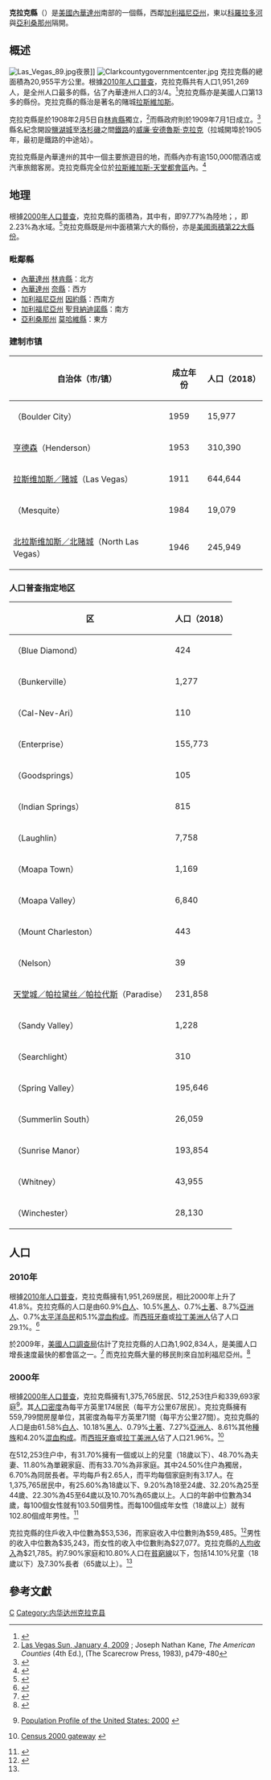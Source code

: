{{noteTA
|1=zh-tw:郡;zh-hk:縣;zh-cn:县;
}}
{{Otheruses|克拉克縣|subject=美國內華達州的一個縣|other=同名的縣}}
{{Infobox U.S. County|
 county  = 克拉克縣|
 state = 內華達州|
 en county  = Clark County|
 en state = Nevada |
 seal =  |
 map size = 175|
 founded = 1908年2月5日|
 seat = [[拉斯維加斯|拉斯維加斯]] | 
 largest city wl = 拉斯維加斯| 
 area = {{convert|8091|sqmi|km2}}  |
 area land = {{convert|7910|sqmi|km2}}  |
 area water = {{convert|180|sqmi|km2}} |
 area percentage = 2.23% |
 census yr = 2011|
 pop = 1,969,975 |
 density =95.2|
 web = www.accessclarkcounty.com|
|}}
'''克拉克縣'''（{{lang-en|Clark County}}）是[[美國|美國]][[內華達州|內華達州]]南部的一個縣，西鄰[[加利福尼亞州|加利福尼亞州]]，東以[[科羅拉多河|科羅拉多河]]與[[亞利桑那州|亞利桑那州]]隔開。

==概述==
[[Image:Las_Vegas_89.jpg|thumb]]夜景]]
[[Image:Clarkcountygovernmentcenter.jpg|thumb]]
克拉克縣的總面積為20,955平方公里。根據[[美國2010年人口普查|2010年人口普查]]，克拉克縣共有人口1,951,269人，是全州人口最多的縣，佔了內華達州人口的3/4。<ref>{{Cite web |url=http://2010.census.gov/2010census/data/ |title=2010 census data |accessdate=2013-02-23 |archive-date=2012-12-30 |archive-url=https://web.archive.org/web/20121230113955/http://2010.census.gov/2010census/data/ |dead-url=no }}</ref>克拉克縣亦是美國人口第13多的縣份。克拉克縣的縣治是著名的賭城[[拉斯維加斯|拉斯維加斯]]。{{GR|6}}

克拉克縣是於1908年2月5日自[[林肯縣_(內華達州)|林肯縣]]獨立，<ref>[http://www.lasvegassun.com/news/2009/jan/04/year-history-county-turns-100/ Las Vegas Sun, January 4, 2009] {{Wayback|url=http://www.lasvegassun.com/news/2009/jan/04/year-history-county-turns-100/ |date=20200417145219 }}; Joseph Nathan Kane, ''The American Counties'' (4th Ed.), (The Scarecrow Press, 1983), p479-480</ref>而縣政府則於1909年7月1日成立。<ref>{{cite book|title=The History of Nevada|last=Squires|first=C. P.|authorlink=|coauthors=|year=|publisher=Nevada's Online State News Journal|location=|isbn=|page=801|pages=|url=http://www.nevadaobserver.com/History%20Of%20Clark%20County%20(1912).htm|accessdate=2009-07-25|editor1=Sam P. Davis|deadurl=yes|archiveurl=https://web.archive.org/web/20090720033737/http://www.nevadaobserver.com/History%20Of%20Clark%20County%20(1912).htm|archivedate=2009-07-20}}</ref>縣名紀念開設[[鹽湖城|鹽湖城]]至[[洛杉磯|洛杉磯]]之間[[鐵路|鐵路]]的[[威廉·安德魯斯·克拉克|威廉·安德魯斯·克拉克]]（拉城開埠於1905年，最初是鐵路的中途站）。{{GR|3}}

克拉克縣是內華達州的其中一個主要旅遊目的地，而縣內亦有逾150,000間酒店或汽車旅館客房。克拉克縣完全位於[[拉斯維加斯-天堂都會區|拉斯維加斯-天堂都會區]]內。<ref>{{cite web |url= http://www.census.gov/population/estimates/metro_general/List4.txt |title= Metropolitan Statistical Areas and Components, December 2005, with codes |accessdate= 2007-03-23 |work=  |archiveurl= https://web.archive.org/web/20070219072505/http://www.census.gov/population/estimates/metro_general/List4.txt |archivedate= 2007-02-19 |deadurl= yes }}</ref>

==地理==
根據[[美國2000年人口普查|2000年人口普查]]，克拉克縣的面積為{{convert|8091|sqmi|km2}}，其中有{{convert|7910|sqmi|km2}}，即97.77%為陸地；{{convert|180|sqmi|km2}}，即2.23%為水域。<ref>{{英文}}{{cite web
  |url=http://www.census.gov/tiger/tms/gazetteer/county2k.txt
  |title=Census 2000 U.S. Gazetteer Files: Counties
  |publisher=United States Census
  |accessdate=2011-02-13
  |archive-url=https://www.webcitation.org/68EB8WXmf?url=http://www.census.gov/tiger/tms/gazetteer/county2k.txt
  |archive-date=2012-06-06
  |dead-url=yes
  }}</ref>克拉克縣既是州中面積第六大的縣份，亦是[[美國面積最大縣份列表|美國面積第22大縣份]]。

===毗鄰縣===
* [[內華達州|內華達州]] [[林肯縣_(內華達州)|林肯縣]]：北方
* [[內華達州|內華達州]] [[奈縣|奈縣]]：西方
* [[加利福尼亞州|加利福尼亞州]] [[因約縣_(加利福尼亞州)|因約縣]]：西南方
* [[加利福尼亞州|加利福尼亞州]] [[聖貝納迪諾縣|聖貝納迪諾縣]]：南方
* [[亞利桑那州|亞利桑那州]] [[莫哈維縣|莫哈維縣]]：東方

===建制市镇===
{| class="wikitable sortable" style="margin:auto;"
! 自治体（市/镇）
! 成立年份
! 人口（2018）
|-
| {{le|博尔德城|Boulder City, Nevada|博尔德城／巨石城}}（Boulder City）
| 1959
| 15,977
|-
| [[亨德森|亨德森]]（Henderson）
| 1953
| 310,390
|-
| [[拉斯维加斯|拉斯维加斯／赌城]]（Las Vegas）
| 1911
| 644,644
|-
| {{le|梅斯基特|Mesquite, Nevada}}（Mesquite）
| 1984
| 19,079
|-
| [[北拉斯维加斯|北拉斯维加斯／北赌城]]（North Las Vegas）
| 1946
| 245,949
|}

===人口普查指定地区===
{| class="wikitable sortable" style="margin:auto;"
! 区
! 人口（2018）
|-
| {{le|布鲁戴蒙德|Blue Diamond, Nevada|布鲁戴蒙德／蓝钻}}（Blue Diamond）
| 424
|-
| {{le|邦克维尔|Bunkerville, Nevada}}（Bunkerville）
| 1,277	
|-
| {{le|加内亚|Cal-Nev-Ari, Nevada}}（Cal-Nev-Ari）
| 110	
|-
| {{le|恩特普赖斯|Enterprise, Nevada|恩特普赖斯／企业城}}（Enterprise）
| 155,773
|-
| {{le|古德斯普林斯|Goodsprings, Nevada|古德泉／古德斯普林斯}}（Goodsprings）
| 105	
|-
| {{le|印第安斯普林斯|Indian Springs, Nevada|印第安泉／印第安斯普林斯}}（Indian Springs）
| 815	
|-
| {{le|拉芙琳|Laughlin, Nevada}}（Laughlin）
| 7,758
|-
| {{le|莫阿帕|Moapa, Nevada|莫阿帕镇}}（Moapa Town）
| 1,169
|-
| {{le|莫阿帕瓦利|Moapa Valley, Nevada|莫阿帕谷／莫阿帕瓦利}}（Moapa Valley）
| 6,840
|-
| {{le|芒特查尔斯顿|Mount Charleston, Nevada|芒特查尔斯顿／查尔斯顿峰}}（Mount Charleston）
| 443
|-
| {{le|纳尔逊 (内华达州)|Nelson, Nevada|纳尔逊}}（Nelson）
| 39	
|-
| [[天堂市|天堂城／帕拉黛丝／帕拉代斯]]（Paradise）
| 231,858
|-
| {{le|桑迪瓦利|Sandy Valley, Nevada|桑迪谷／桑迪瓦利}}（Sandy Valley）
| 1,228
|-
| {{le|瑟奇莱特|Searchlight, Nevada}}（Searchlight）
| 310
|-
| {{le|斯普林瓦利|Spring Valley, Nevada|斯普林瓦利／春谷}}（Spring Valley）
| 195,646
|-
| {{le|南桑默林|Summerlin South, Nevada|南桑默林／南夏林}}（Summerlin South）
| 26,059
|-
| {{le|森赖斯马诺|Sunrise Manor, Nevada|森赖斯马诺／日出庄园／日升庄园}}（Sunrise Manor）
| 193,854
|-
| {{le|惠特尼 (内华达州)|Whitney, Nevada|惠特尼}}（Whitney）
| 43,955
|-
| {{le|温彻斯特 (内华达州)|Winchester, Nevada|温彻斯特}}（Winchester）
| 28,130
|}
{{clear}}

==人口==
{{USCensusPop
|1910= 3321
|1920= 4859
|1930= 8532
|1940= 16414
|1950= 48289
|1960= 127016
|1970= 273288
|1980= 463087
|1990= 741459
|2000= 1375765
|2010= 1951269
|estimate= 1969975
|estyear= 2011
|footnote=來源：<ref>[http://www.census.gov/population/cencounts/nv190090.txt census.gov Nevada population by county, 1900–90] {{Wayback|url=http://www.census.gov/population/cencounts/nv190090.txt |date=20200728172540 }} accessed 2009-05-14</ref><ref>[http://www.census.gov/popest/data/counties/totals/2011/tables/CO-EST2011-01-32.csv – Clark County 2011 estimate] {{Wayback|url=http://www.census.gov/popest/data/counties/totals/2011/tables/CO-EST2011-01-32.csv |date=20130729113108 }} accessed 2012-05-04</ref>
|}}

===2010年===
根據[[2010年美國人口普查|2010年人口普查]]，克拉克縣擁有1,951,269居民，相比2000年上升了41.8%。克拉克縣的人口是由60.9%[[歐裔美國人|白人]]、10.5%[[非裔美國人|黑人]]、0.7%[[美國土著|土著]]、8.7%[[亞裔美國人|亞洲人]]、0.7%[[太平洋岛民|太平洋岛民]]和5.1%[[混血|混血]][[种族构成|构成]]。而[[西班牙裔美国人|西班牙裔]]或[[拉丁美洲人|拉丁美洲人]]佔了人口29.1%。<ref>{{Cite web |url=http://quickfacts.census.gov/qfd/states/32/32003.html |title=quickfacts 2010census |access-date=2013-02-23 |archive-url=https://www.webcitation.org/601ksgctO?url=http://quickfacts.census.gov/qfd/states/32/32003.html |archive-date=2011-07-08 |dead-url=yes }}</ref>

於2009年，[[美國人口調查局|美國人口調查局]]估計了克拉克縣的人口為1,902,834人，是美國人口增長速度最快的都會區之一。<ref name="popmetro">{{cite web |title=Estimates of Population Change for Metropolitan Statistical Areas and Rankings: July 1, 2008 to July 1, 2009 |publisher=U.S. Census Bureau |url=http://www.census.gov/popest/metro/tables/2009/CBSA-EST2009-05.csv |date=2009-04 |accessdate=October 26, 2010 |archive-url=http://webarchive.loc.gov/all/20100615175351/http%3A//www%2Ecensus%2Egov/popest/metro/tables/2009/CBSA%2DEST2009%2D05%2Ecsv |archive-date=2010-06-15 |dead-url=yes }}</ref> 而克拉克縣大量的移民則來自加利福尼亞州。<ref>{{cite web |url=http://usgovinfo.about.com/cs/censusstatistic/a/aagoingeast.htm |title=About.com |publisher=Usgovinfo.about.com |date=June 19, 2010 |accessdate=2011-02-20 |archive-date=2011-01-11 |archive-url=https://web.archive.org/web/20110111023211/http://usgovinfo.about.com/cs/censusstatistic/a/aagoingeast.htm |dead-url=yes }}</ref>

===2000年===
根據[[2000年美國人口普查|2000年人口普查]]{{GR|2}}，克拉克縣擁有1,375,765居民、512,253住戶和339,693家庭<ref>{{en}}[http://www.census.gov/population/www/pop-profile/profile2000.html Population Profile of the United States: 2000] {{Wayback|url=http://www.census.gov/population/www/pop-profile/profile2000.html |date=20040113065424 }}</ref>。其[[人口密度|人口密度]]為每平方英里174居民（每平方公里67居民）。克拉克縣擁有559,799間房屋单位，其密度為每平方英里71間（每平方公里27間）。克拉克縣的人口是由61.58%[[歐裔美國人|白人]]、10.18%[[非裔美國人|黑人]]、0.79%[[美國土著|土著]]、7.27%[[亞裔美國人|亞洲人]]、8.61%其他[[種族|種族]]和4.20%[[混血|混血]][[种族构成|构成]]。而[[西班牙裔美国人|西班牙裔]]或[[拉丁美洲人|拉丁美洲人]]佔了人口21.96%。<ref>{{en}}[http://www.census.gov/main/www/cen2000.html Census 2000 gateway] {{Wayback|url=http://www.census.gov/main/www/cen2000.html |date=20190331194847 }}</ref>

在512,253住户中，有31.70%擁有一個或以上的兒童（18歲以下）、48.70%為夫妻、11.80%為單親家庭、而有33.70%為非家庭。其中24.50%住户為獨居，6.70%為同居長者。平均每戶有2.65人，而平均每個家庭則有3.17人。在1,375,765居民中，有25.60%為18歲以下、9.20%為18至24歲、32.20%為25至44歲、22.30%為45至64歲以及10.70%為65歲以上。人口的年齡中位數為34歲，每100個女性就有103.50個男性。而每100個成年女性（18歲以上）就有102.80個成年男性。<ref name="Census">{{英文}}{{cite web |url=http://2010.census.gov/2010census/data/apportionment-pop-text.php |title=Resident Population Data: Population Change |date=2010-12-23 |publisher=United States Census Bureau |accessdate=2010-12-23 |archiveurl=https://www.webcitation.org/65BTmmUb4?url=http://2010.census.gov/2010census/data/apportionment-pop-text.php |archivedate=2012-02-03 |deadurl=no }}</ref>

克拉克縣的住戶收入中位數為$53,536，而家庭收入中位數則為$59,485。<ref>{{Cite web |url=http://factfinder.census.gov/servlet/STTable?_bm=y&-geo_id=05000US32003&-qr_name=ACS_2006_EST_G00_S1901&-ds_name=ACS_2006_EST_G00_ |title=Clark County, Nevada – Income in the Past 12 Months |access-date=2013-02-23 |archive-url=https://archive.today/20200212055648/http://factfinder.census.gov/servlet/STTable?_bm=y&-geo_id=05000US32003&-qr_name=ACS_2006_EST_G00_S1901&-ds_name=ACS_2006_EST_G00_ |archive-date=2020-02-12 |dead-url=yes }}</ref>男性的收入中位數為$35,243，而女性的收入中位數則為$27,077。克拉克縣的[[人均收入|人均收入]]為$21,785。約7.90%家庭和10.80%人口在[[貧窮線|貧窮線]]以下，包括14.10%兒童（18歲以下）及7.30%長者（65歲以上）。<ref name="Census"/>

{{clear}}

==參考文獻==
{{reflist|2}}

{{Nevada}}

[[Category:内华达州行政区划|C]]
[[Category:内华达州克拉克县|Category:内华达州克拉克县]]